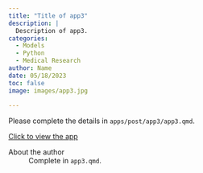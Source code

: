 ```yaml
---
title: "Title of app3"
description: |
  Description of app3.      
categories:
  - Models
  - Python
  - Medical Research
author: Name
date: 05/18/2023
toc: false
image: images/app3.jpg
   
---
```


Please complete the details in `apps/post/app3/app3.qmd`.


::: {.article-btn}
[Click to view the app](../../../index.qmd)
:::

::: {.further-info}
::: grid
::: {.g-col-12 .g-col-md-12}
About the author
: Complete in `app3.qmd`.

:::
:::
:::
